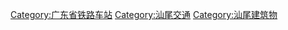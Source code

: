[[Category:广东省铁路车站|Category:广东省铁路车站]]
[[Category:汕尾交通|Category:汕尾交通]]
[[Category:汕尾建筑物|Category:汕尾建筑物]]